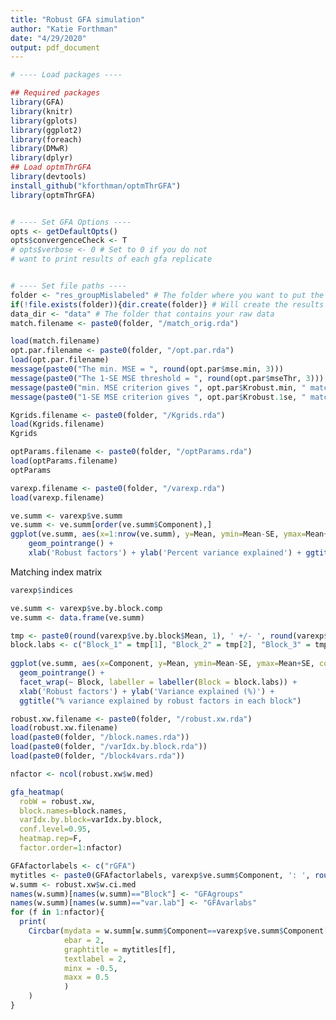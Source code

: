 ```yaml
---
title: "Robust GFA simulation"
author: "Katie Forthman"
date: "4/29/2020"
output: pdf_document
---
```


```r
# ---- Load packages ----

## Required packages
library(GFA)
library(knitr)
library(gplots)
library(ggplot2)
library(foreach)
library(DMwR)
library(dplyr)
## Load optmThrGFA
library(devtools)
install_github("kforthman/optmThrGFA")
library(optmThrGFA)


# ---- Set GFA Options ----
opts <- getDefaultOpts()
opts$convergenceCheck <- T
# opts$verbose <- 0 # Set to 0 if you do not 
# want to print results of each gfa replicate


# ---- Set file paths ----
folder <- "res_groupMislabeled" # The folder where you want to put the results
if(!file.exists(folder)){dir.create(folder)} # Will create the results folder if it does not exist
data_dir <- "data" # The folder that contains your raw data
match.filename <- paste0(folder, "/match_orig.rda")

```

```r
load(match.filename)
opt.par.filename <- paste0(folder, "/opt.par.rda")
load(opt.par.filename)
message(paste0("The min. MSE = ", round(opt.par$mse.min, 3)))
message(paste0("The 1-SE MSE threshold = ", round(opt.par$mseThr, 3)))
message(paste0("min. MSE criterion gives ", opt.par$Krobust.min, " matched factors"))
message(paste0("1-SE MSE criterion gives ", opt.par$Krobust.1se, " matched factors"))
```

```r
Kgrids.filename <- paste0(folder, "/Kgrids.rda")
load(Kgrids.filename)
Kgrids
```

```r
optParams.filename <- paste0(folder, "/optParams.rda")
load(optParams.filename)
optParams
```

```r
varexp.filename <- paste0(folder, "/varexp.rda")
load(varexp.filename)

ve.summ <- varexp$ve.summ
ve.summ <- ve.summ[order(ve.summ$Component),]
ggplot(ve.summ, aes(x=1:nrow(ve.summ), y=Mean, ymin=Mean-SE, ymax=Mean+SE)) + 
    geom_pointrange() +
    xlab('Robust factors') + ylab('Percent variance explained') + ggtitle("Varaince explained")
```

Matching index matrix
```r
varexp$indices
```

```r
ve.summ <- varexp$ve.by.block.comp
ve.summ <- data.frame(ve.summ)

tmp <- paste0(round(varexp$ve.by.block$Mean, 1), ' +/- ', round(varexp$ve.by.block$SE, 1))
block.labs <- c("Block_1" = tmp[1], "Block_2" = tmp[2], "Block_3" = tmp[3], "Block_4" = tmp[4])
    
ggplot(ve.summ, aes(x=Component, y=Mean, ymin=Mean-SE, ymax=Mean+SE, color=Block)) +
  geom_pointrange() +
  facet_wrap(~ Block, labeller = labeller(Block = block.labs)) +
  xlab('Robust factors') + ylab('Variance explained (%)') +
  ggtitle("% variance explained by robust factors in each block")
```

```r
robust.xw.filename <- paste0(folder, "/robust.xw.rda")
load(robust.xw.filename)
load(paste0(folder, "/block.names.rda"))
load(paste0(folder, "/varIdx.by.block.rda"))
load(paste0(folder, "/block4vars.rda"))

nfactor <- ncol(robust.xw$w.med)

gfa_heatmap(
  robW = robust.xw,
  block.names=block.names,
  varIdx.by.block=varIdx.by.block,
  conf.level=0.95,
  heatmap.rep=F,
  factor.order=1:nfactor)

```

```r
GFAfactorlabels <- c("rGFA")
mytitles <- paste0(GFAfactorlabels, varexp$ve.summ$Component, ': ', round(varexp$ve.summ$Mean, 1), '% Var.')
w.summ <- robust.xw$w.ci.med
names(w.summ)[names(w.summ)=="Block"] <- "GFAgroups"
names(w.summ)[names(w.summ)=="var.lab"] <- "GFAvarlabs"
for (f in 1:nfactor){
  print(
    Circbar(mydata = w.summ[w.summ$Component==varexp$ve.summ$Component[f],], 
            ebar = 2, 
            graphtitle = mytitles[f], 
            textlabel = 2, 
            minx = -0.5, 
            maxx = 0.5
            )
    )
}
```
